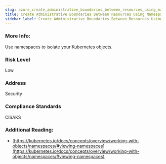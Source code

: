 ```yaml
---
slug: azure_create_administrative_boundaries_between_resources_using_namespaces
title: Create Administrative Boundaries Between Resources Using Namespaces
sidebar_label: Create Administrative Boundaries Between Resources Using Namespaces
---
```


### More Info:

Use namespaces to isolate your Kubernetes objects.

### Risk Level

Low

### Address

Security

### Compliance Standards

CISAKS

### Additional Reading:

- [https://kubernetes.io/docs/concepts/overview/working-with-objects/namespaces/#viewing-namespaces](https://kubernetes.io/docs/concepts/overview/working-with-objects/namespaces/#viewing-namespaces) 

